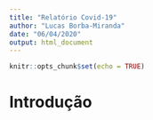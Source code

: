 ```yaml
---
title: "Relatório Covid-19"
author: "Lucas Borba-Miranda"
date: "06/04/2020"
output: html_document
---
```


```r
knitr::opts_chunk$set(echo = TRUE)
```

# Introdução

